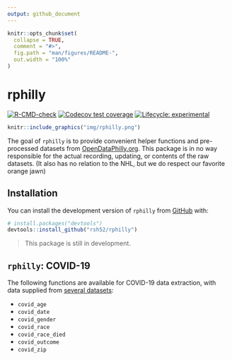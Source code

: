 ```yaml
---
output: github_document
---
```


<!-- README.md is generated from README.Rmd. Please edit that file -->

```r
knitr::opts_chunk$set(
  collapse = TRUE,
  comment = "#>",
  fig.path = "man/figures/README-",
  out.width = "100%"
)
```

# rphilly

<!-- badges: start -->
[![R-CMD-check](https://github.com/rsh52/rphilly/workflows/R-CMD-check/badge.svg)](https://github.com/rsh52/rphilly/actions)
[![Codecov test coverage](https://codecov.io/gh/rsh52/rphilly/branch/master/graph/badge.svg)](https://codecov.io/gh/rsh52/rphilly?branch=master)
[![Lifecycle: experimental](https://img.shields.io/badge/lifecycle-experimental-orange.svg)](https://lifecycle.r-lib.org/articles/stages.html#experimental)
<!-- badges: end -->

```r

knitr::include_graphics("img/rphilly.png")

```

The goal of `rphilly` is to provide convenient helper functions and pre-processed datasets from [OpenDataPhilly.org](https://www.opendataphilly.org/). This package is in no way responsible for the actual recording, updating, or contents of the raw datasets. (It also has no relation to the NHL, but we do respect our favorite orange jawn)

## Installation

You can install the development version of `rphilly` from [GitHub](https://github.com/) with:

``` r
# install.packages("devtools")
devtools::install_github("rsh52/rphilly")
```

> This package is still in development.

## `rphilly`: COVID-19

The following functions are available for COVID-19 data extraction, with data supplied from [several datasets](https://www.opendataphilly.org/organization/city-of-philadelphia?q=covid&sort=score+desc%2C+metadata_modified+desc):

- `covid_age`
- `covid_date`
- `covid_gender`
- `covid_race`
- `covid_race_died`
- `covid_outcome`
- `covid_zip`

